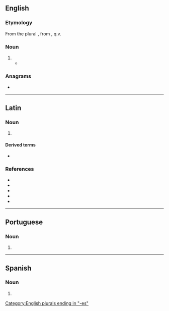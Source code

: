 {{also|Lares|läres}}
==English==

===Etymology===
From the {{etyl|la|en}} plural {{m|la|lares}}, from {{m|la|lar}}, q.v.

===Noun===
{{head|en|noun form}}

# {{alternative case form of|en|Lares}}
#* {{quote-book|en|year=1773|passage=The season now invites me to retire<br>To the dear '''lares''' of my household fire<br>To homely scenes of calm domestic peace,<br>A poet's leisure, and an old man's ease...|author=[[:s:Author:Anna Laetitia Barbauld|Anna Laetitia Barbauld]]|title=[[:s:Ovid to his Wife|Ovid to his Wife]]}}

===Anagrams===
* {{anagrams|en|a=aelrs|Arels|LASER|Laser|Searl|arles|arsle|earls|laser|lears|rales|reals|saler|seral}}

[[Category:English plurals ending in "-es"]]

----

==Latin==

===Noun===
{{la-noun-form|larēs}}

# {{inflection of|la|lār||nom|p}}

====Derived terms====
* {{l|la|Lares}}

===References===
* {{R:Peck}}
* {{R:Smith's Persons}}
* {{R:Smith's Geography}}
* {{R:Smith's Antiquities}}
* {{R:Stillwell}}

----

==Portuguese==

===Noun===
{{head|pt|noun form|g=m}}

# {{plural of|pt|lar}}

----

==Spanish==

===Noun===
{{head|es|noun form|g=m-p}}

# {{plural of|es|lar}}